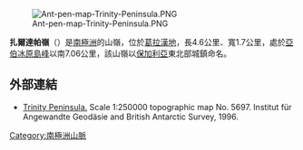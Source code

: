 [[Image:Ant-pen-map-Trinity-Peninsula.PNG|thumb]]

{{coord|63|36|30|S|57|41|34|W|display=title}}

'''扎爾達帕嶺'''（{{lang-bg|рид Залдапа}}）是[[南極洲|南極洲]]的山嶺，位於[[葛拉漢地|葛拉漢地]]，長4.6公里、寬1.7公里，處於[[亞伯冰原島峰|亞伯冰原島峰]]以南7.06公里，該山嶺以[[保加利亞|保加利亞]]東北部城鎮命名。

==外部連結==
* [https://web.archive.org/web/20131002100340/http://www.bkg.bund.de/nn_193194/DE/Bundesamt/Downloads/Kostenlose-Karten/Antarktis-Karten/Satellitenbildkarten/Scale250/Daten/Trinity-Peninsula%2CtemplateId%3Draw%2Cproperty%3DpublicationFile.pdf/Trinity-Peninsula.pdf Trinity Peninsula.] Scale 1:250000 topographic map No. 5697. Institut für Angewandte Geodäsie and British Antarctic Survey, 1996.

{{Antarctica-geo-stub}}
[[Category:南極洲山脈|Category:南極洲山脈]]